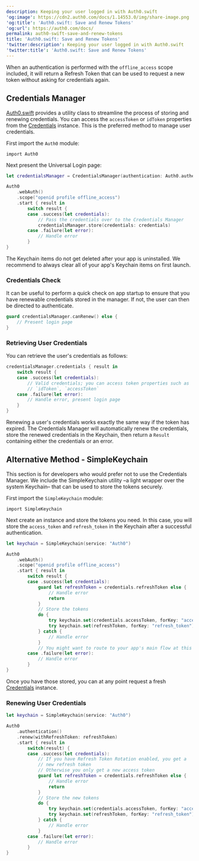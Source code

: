 ```yaml
---
description: Keeping your user logged in with Auth0.swift
'og:image': https://cdn2.auth0.com/docs/1.14553.0/img/share-image.png
'og:title': 'Auth0.swift: Save and Renew Tokens'
'og:url': https://auth0.com/docs/
permalink: auth0-swift-save-and-renew-tokens
title: 'Auth0.swift: Save and Renew Tokens'
'twitter:description': Keeping your user logged in with Auth0.swift
'twitter:title': 'Auth0.swift: Save and Renew Tokens'
---
```

When an authentication is performed with the `offline_access` scope included, it will return a <Tooltip tip="Refresh Token: Token used to obtain a renewed Access Token without forcing users to log in again." cta="View Glossary" href="/glossary?term=Refresh+Token">Refresh Token</Tooltip> that can be used to request a new token without asking for credentials again.

## Credentials Manager

[Auth0.swift](https://github.com/auth0/Auth0.swift) provides a utility class to streamline the process of storing and renewing credentials. You can access the `accessToken` or `idToken` properties from the [Credentials](https://github.com/auth0/Auth0.swift/blob/master/Auth0/Credentials.swift) instance. This is the preferred method to manage user credentials.

First import the `Auth0` module:

`import Auth0`

Next present the <Tooltip tip="Universal Login: Your application redirects to Universal Login, hosted on Auth0's Authorization Server, to verify a user's identity." cta="View Glossary" href="/glossary?term=Universal+Login">Universal Login</Tooltip> page:

```swift lines
let credentialsManager = CredentialsManager(authentication: Auth0.authentication())

Auth0
    .webAuth()
    .scope("openid profile offline_access")
    .start { result in
        switch result {
        case .success(let credentials):
            // Pass the credentials over to the Credentials Manager
            credentialsManager.store(credentials: credentials)
        case .failure(let error):
            // Handle error
        }
}
```

<Warning>

The Keychain items do not get deleted after your app is uninstalled. We recommend to always clear all of your app's Keychain items on first launch.

</Warning>

### Credentials Check

It can be useful to perform a quick check on app startup to ensure that you have renewable credentials stored in the manager. If not, the user can then be directed to authenticate.

```swift lines
guard credentialsManager.canRenew() else {
    // Present login page
}
```

### Retrieving User Credentials

You can retrieve the user's credentials as follows:

```swift lines
credentialsManager.credentials { result in 
    switch result {
    case .success(let credentials):
        // Valid credentials; you can access token properties such as
        // `idToken`, `accessToken`
    case .failure(let error):
        // Handle error, present login page
    }
}
```

Renewing a user's credentials works exactly the same way if the token has expired. The Credentials Manager will automatically renew the credentials, store the renewed credentials in the Keychain, then return a `Result` containing either the credentials or an error.

## Alternative Method - SimpleKeychain

This section is for developers who would prefer not to use the Credentials Manager. We include the SimpleKeychain utility –a light wrapper over the system Keychain– that can be used to store the tokens securely.

First import the `SimpleKeychain` module:

`import SimpleKeychain`

Next create an instance and store the tokens you need. In this case, you will store the `access_token` and `refresh_token` in the Keychain after a successful authentication.

```swift lines
let keychain = SimpleKeychain(service: "Auth0")

Auth0
    .webAuth()
    .scope("openid profile offline_access")
    .start { result in
        switch result {
        case .success(let credentials):
            guard let refreshToken = credentials.refreshToken else { 
                // Handle error 
                return
            }
            // Store the tokens
            do {
                try keychain.set(credentials.accessToken, forKey: "access_token")
                try keychain.set(refreshToken, forKey: "refresh_token")
            } catch {
                // Handle error
            }
            // You might want to route to your app's main flow at this point
        case .failure(let error):
            // Handle error
        }
}
```

Once you have those stored, you can at any point request a fresh [Credentials](https://github.com/auth0/Auth0.swift/blob/master/Auth0/Credentials.swift) instance.

### Renewing User Credentials

```swift lines expandable
let keychain = SimpleKeychain(service: "Auth0")

Auth0
    .authentication()
    .renew(withRefreshToken: refreshToken)
    .start { result in
        switch(result) {
        case .success(let credentials):
            // If you have Refresh Token Rotation enabled, you get a 
            // new refresh token
            // Otherwise you only get a new access token
            guard let refreshToken = credentials.refreshToken else { 
                // Handle error 
                return
            }
            // Store the new tokens
            do {
                try keychain.set(credentials.accessToken, forKey: "access_token")
                try keychain.set(refreshToken, forKey: "refresh_token")
            } catch {
                // Handle error
            }
        case .failure(let error):
            // Handle error
        }
}
```